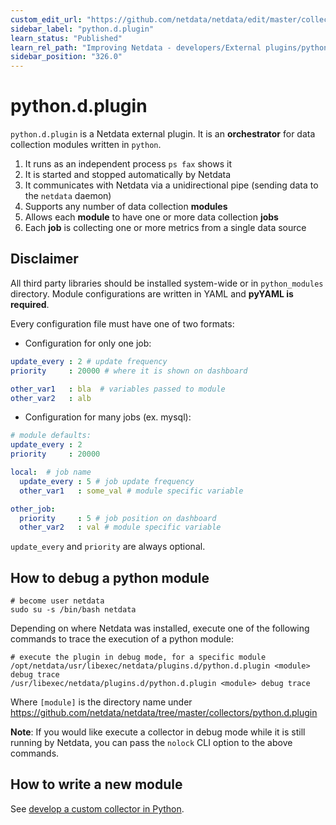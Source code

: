 ```yaml
---
custom_edit_url: "https://github.com/netdata/netdata/edit/master/collectors/python.d.plugin/README.md"
sidebar_label: "python.d.plugin"
learn_status: "Published"
learn_rel_path: "Improving Netdata - developers/External plugins/python.d.plugin"
sidebar_position: "326.0"
---
```



# python.d.plugin

`python.d.plugin` is a Netdata external plugin. It is an **orchestrator** for data collection modules written in `python`.

1.  It runs as an independent process `ps fax` shows it
2.  It is started and stopped automatically by Netdata
3.  It communicates with Netdata via a unidirectional pipe (sending data to the `netdata` daemon)
4.  Supports any number of data collection **modules**
5.  Allows each **module** to have one or more data collection **jobs**
6.  Each **job** is collecting one or more metrics from a single data source

## Disclaimer

All third party libraries should be installed system-wide or in `python_modules` directory.
Module configurations are written in YAML and **pyYAML is required**.

Every configuration file must have one of two formats:

-   Configuration for only one job:

```yaml
update_every : 2 # update frequency
priority     : 20000 # where it is shown on dashboard

other_var1   : bla  # variables passed to module
other_var2   : alb
```

-   Configuration for many jobs (ex. mysql):

```yaml
# module defaults:
update_every : 2
priority     : 20000

local:  # job name
  update_every : 5 # job update frequency
  other_var1   : some_val # module specific variable

other_job:
  priority     : 5 # job position on dashboard
  other_var2   : val # module specific variable
```

`update_every` and `priority` are always optional.

## How to debug a python module

```
# become user netdata
sudo su -s /bin/bash netdata
```

Depending on where Netdata was installed, execute one of the following commands to trace the execution of a python module:

```
# execute the plugin in debug mode, for a specific module
/opt/netdata/usr/libexec/netdata/plugins.d/python.d.plugin <module> debug trace
/usr/libexec/netdata/plugins.d/python.d.plugin <module> debug trace
```

Where `[module]` is the directory name under <https://github.com/netdata/netdata/tree/master/collectors/python.d.plugin> 

**Note**: If you would like execute a collector in debug mode while it is still running by Netdata, you can pass the `nolock` CLI option to the above commands.

## How to write a new module

See [develop a custom collector in Python](/docs/improving-netdata---developers/external-plugins/python.d.plugin/develop-a-custom-data-collector-in-python).
